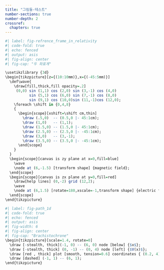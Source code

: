 ```yaml
---
title: "그림들-테스트"
number-sections: true
number-depth: 2
crossref:
  chapters: true
---
```


```r
#| label: fig-refrence_frame_in_relativity
#| code-fold: true
#| echo: fenced
#| output: asis
#| fig-align: center
#| fig-cap: "두 좌표계"

\usetikzlibrary {3d} 
\begin{tikzpicture}[z={(10:10mm)},x={(-45:5mm)}]
  \def\wave{
    \draw[fill,thick,fill opacity=.2]
     (0,0) sin (1,1) cos (2,0) sin (3,-1) cos (4,0)
           sin (5,1) cos (6,0) sin (7,-1) cos (8,0)
           sin (9,1) cos (10,0)sin (11,-1)cos (12,0);
    \foreach \shift in {0,4,8}
    {
      \begin{scope}[xshift=\shift cm,thin]
        \draw (.5,0)  -- (0.5,0 |- 45:1cm);
        \draw (1,0)   -- (1,1);
        \draw (1.5,0) -- (1.5,0 |- 45:1cm);
        \draw (2.5,0) -- (2.5,0 |- -45:1cm);
        \draw (3,0)   -- (3,-1);
        \draw (3.5,0) -- (3.5,0 |- -45:1cm);
      \end{scope}
    }
  }
  \begin{scope}[canvas is zy plane at x=0,fill=blue]
    \wave
    \node at (6,-1.5) [transform shape] {magnetic field};
  \end{scope}
  \begin{scope}[canvas is zx plane at y=0,fill=red]
    \draw[help lines] (0,-2) grid (12,2);
    \wave
    \node at (6,1.5) [rotate=180,xscale=-1,transform shape] {electric field};
  \end{scope}
\end{tikzpicture}
```


```r
#| label: fig-path_1d
#| code-fold: true
#| echo: fenced
#| output: asis
#| fig-width: 6
#| fig-align: center
#| fig-cap: "Brachistochrone"
\begin{tikzpicture}[scale=1.4, rotate=0]
  \draw [-stealth, thick](-1, 0) -- (6, 0) node [below] {$x$};
  \draw [-stealth, thick] (0, -1) -- (0, 4) node [left] {$V(x)$};
  \draw [red , thick] plot [smooth, tension=0.6] coordinates { (0.2, 4) (0.7, 1) (1.5, 0.6)  (3, 1.6) (4.5, 1) (5, 0.75) (6, 0.5)};
  \draw [dashed] (-1, 1) -- (6, 1);
\end{tikzpicture}
```